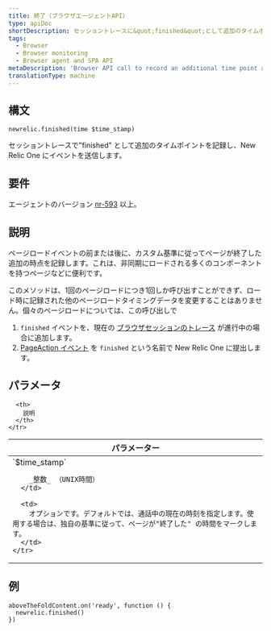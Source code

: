 ```yaml
---
title: 終了（ブラウザエージェントAPI）
type: apiDoc
shortDescription: セッショントレースに&quot;finished&quot;として追加のタイムポイントを記録し、イベントを New Relic One に送信します。
tags:
  - Browser
  - Browser monitoring
  - Browser agent and SPA API
metaDescription: 'Browser API call to record an additional time point as a finished event in a browser session trace, and report it to New Relic.'
translationType: machine
---
```


## 構文

```
newrelic.finished(time $time_stamp)
```

セッショントレースで"finished" として追加のタイムポイントを記録し、New Relic One にイベントを送信します。

## 要件

エージェントのバージョン [nr-593](/docs/release-notes/new-relic-browser-release-notes/browser-agent-release-notes) 以上。

## 説明

ページロードイベントの前または後に、カスタム基準に従ってページが終了した追加の時点を記録します。これは、非同期にロードされる多くのコンポーネントを持つページなどに便利です。

このメソッドは、1回のページロードにつき1回しか呼び出すことができず、ロード時に記録された他のページロードタイミングデータを変更することはありません。個々のページロードについては、この呼び出しで

1. `finished` イベントを、現在の [ブラウザセッションのトレース](/docs/browser/new-relic-browser/browser-pro-features/session-traces-exploring-webpages-life-cycle) が進行中の場合に追加します。
2. [PageAction イベント](/docs/insights/explore-data/attributes/browser-default-attributes-insights#pageaction-list) を `finished` という名前で New Relic One に提出します。

## パラメータ

<table>
  <thead>
    <tr>
      <th width="25%">
        パラメーター
      </th>

      <th>
        説明
      </th>
    </tr>
  </thead>

  <tbody>
    <tr>
      <td>
        `$time_stamp`

        _整数_ （UNIX時間）
      </td>

      <td>
        オプションです。デフォルトでは、通話中の現在の時刻を指定します。使用する場合は、独自の基準に従って、ページが"終了した" の時間をマークします。
      </td>
    </tr>
  </tbody>
</table>

## 例

```
aboveTheFoldContent.on('ready', function () {
  newrelic.finished()
})
```
